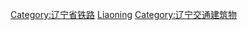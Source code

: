 {{Catnav|頁面分類|各種主題的頁面分類|按國家分類|各國建築|各國鐵路車站|中國鐵路車站|中国铁路车站 (按省份)}}
{{Catnav|頁面分類|各種主題的頁面分類|按國家分類|各國交通|各國鐵路車站|中國鐵路車站|中国铁路车站 (按省份)}}
{{Catnav|頁面分類|各種主題的頁面分類|按國家分類|各國交通|中国交通|中国铁路|中国各省铁路|辽宁铁路}}
{{Catnav|頁面分類|各種主題的頁面分類|依中国各省来作的分类|中國各省交通|辽宁交通|辽宁铁路}}
{{Catnav|頁面分類|各種主題的頁面分類|依中国各省来作的分类|中国各省建筑|遼寧建築}}
{{Catnav|頁面分類|...|建築物|各國建築|中国建筑|中国各省建筑|遼寧建築}}
{{Commons category|Train stations in Liaoning}}

[[Category:辽宁省铁路|Category:辽宁省铁路]]
[[Category:中國大陸各行政區鐵路車站|Liaoning]]
[[Category:辽宁交通建筑物|Category:辽宁交通建筑物]]